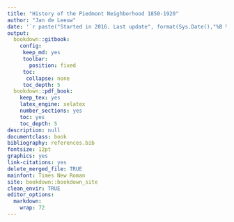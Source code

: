 ```yaml
---
title: "History of the Piedmont Neighborhood 1850-1920"
author: "Jan de Leeuw"
date: '`r paste("Started in 2016. Last update", format(Sys.Date(),"%B %d, %Y"))`'
output:
  bookdown::gitbook:
    config:
     keep_md: yes
     toolbar:
       position: fixed
     toc: 
      collapse: none
     toc_depth: 5
  bookdown::pdf_book:
    keep_tex: yes
    latex_engine: xelatex
    number_sections: yes  
    toc: yes
    toc_depth: 5
description: null
documentclass: book
bibliography: references.bib
fontsize: 12pt
graphics: yes
link-citations: yes
delete_merged_file: TRUE
mainfont: Times New Roman
site: bookdown::bookdown_site
clean_envir: TRUE
editor_options: 
  markdown: 
    wrap: 72
---
```



